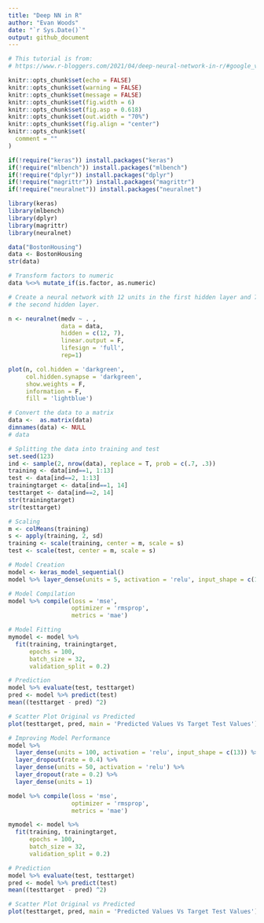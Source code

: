 ```yaml
---
title: "Deep NN in R"
author: "Evan Woods"
date: "`r Sys.Date()`"
output: github_document
---
```


```r
# This tutorial is from:
# https://www.r-bloggers.com/2021/04/deep-neural-network-in-r/#google_vignette
```

```r
knitr::opts_chunk$set(echo = FALSE)
knitr::opts_chunk$set(warning = FALSE)
knitr::opts_chunk$set(message = FALSE)
knitr::opts_chunk$set(fig.width = 6)
knitr::opts_chunk$set(fig.asp = 0.618)
knitr::opts_chunk$set(out.width = "70%")
knitr::opts_chunk$set(fig.align = "center")
knitr::opts_chunk$set(
  comment = ""
)
```

<!-- ## Import Libraries -->
```r
if(!require("keras")) install.packages("keras")
if(!require("mlbench")) install.packages("mlbench")
if(!require("dplyr")) install.packages("dplyr")
if(!require("magrittr")) install.packages("magrittr")
if(!require("neuralnet")) install.packages("neuralnet")

library(keras)
library(mlbench)
library(dplyr)
library(magrittr)
library(neuralnet)
```

```r
data("BostonHousing")
data <- BostonHousing
str(data)
```

```r
# Transform factors to numeric
data %<>% mutate_if(is.factor, as.numeric)
```

```r
# Create a neural network with 12 units in the first hidden layer and 7 units in
# the second hidden layer.

n <- neuralnet(medv ~ . , 
               data = data, 
               hidden = c(12, 7), 
               linear.output = F, 
               lifesign = 'full',
               rep=1)

plot(n, col.hidden = 'darkgreen',
     col.hidden.synapse = 'darkgreen',
     show.weights = F,
     information = F,
     fill = 'lightblue')
```

```r
# Convert the data to a matrix
data <-  as.matrix(data)
dimnames(data) <- NULL
# data
```

```r
# Splitting the data into training and test
set.seed(123)
ind <- sample(2, nrow(data), replace = T, prob = c(.7, .3))
training <- data[ind==1, 1:13]
test <- data[ind==2, 1:13]
trainingtarget <- data[ind==1, 14]
testtarget <- data[ind==2, 14]
str(trainingtarget)
str(testtarget)
```

```r
# Scaling
m <- colMeans(training)
s <- apply(training, 2, sd)
training <- scale(training, center = m, scale = s)
test <- scale(test, center = m, scale = s)
```

```r
# Model Creation
model <- keras_model_sequential()
model %>% layer_dense(units = 5, activation = 'relu', input_shape = c(13)) %>% layer_dense(units = 1)
```

```r
# Model Compilation
model %>% compile(loss = 'mse', 
                  optimizer = 'rmsprop', 
                  metrics = 'mae')
```

```r
# Model Fitting
mymodel <- model %>%
  fit(training, trainingtarget, 
      epochs = 100, 
      batch_size = 32, 
      validation_split = 0.2)
```

```r
# Prediction
model %>% evaluate(test, testtarget)
pred <- model %>% predict(test)
mean((testtarget - pred) ^2)
```

```r
# Scatter Plot Original vs Predicted
plot(testtarget, pred, main = 'Predicted Values Vs Target Test Values')
```

```r
# Improving Model Performance
model %>%
  layer_dense(units = 100, activation = 'relu', input_shape = c(13)) %>% 
  layer_dropout(rate = 0.4) %>%
  layer_dense(units = 50, activation = 'relu') %>%
  layer_dropout(rate = 0.2) %>%
  layer_dense(units = 1)
```

```r
model %>% compile(loss = 'mse', 
                  optimizer = 'rmsprop', 
                  metrics = 'mae')

mymodel <- model %>%
  fit(training, trainingtarget, 
      epochs = 100, 
      batch_size = 32, 
      validation_split = 0.2)
```

```r
# Prediction
model %>% evaluate(test, testtarget)
pred <- model %>% predict(test)
mean((testtarget - pred) ^2)
```

```r
# Scatter Plot Original vs Predicted
plot(testtarget, pred, main = 'Predicted Values Vs Target Test Values')
```
